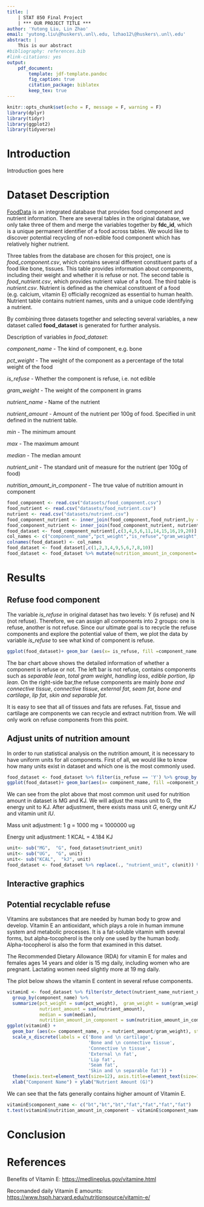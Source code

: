 ```yaml
---
title: |
    | STAT 850 Final Project
    | *** OUR PROJECT TITLE ***
author: 'Yutong Liu, Lin Zhao'
email: 'yutong.liu\@huskers\.unl\.edu, lzhao12\@huskers\.unl\.edu'
abstract: |
    This is our abstract
#bibliography: references.bib
#link-citations: yes
output: 
    pdf_document:
        template: jdf-template.pandoc
        fig_caption: true
        citation_package: biblatex
        keep_tex: true
---
```


```r
knitr::opts_chunk$set(echo = F, message = F, warning = F)
library(dplyr)
library(tidyr)
library(ggplot2)
library(tidyverse)
```


# Introduction

Introduction goes here

# Dataset Description

[FoodData](https://fdc.nal.usda.gov/download-datasets.html) is an integrated database that provides food component and nutrient information. There are several tables in the original database, we only take three of them and merge the variables together by **fdc_id**, which is a unique permanent identifier of a food across tables. We would like to discover potential recycling of non-edible food component which has relatively higher nutrient.

Three tables from the database are chosen for this project, one is *food_component.csv*, which contains several different constituent parts of a food like bone, tissues. This table provides information about components, including their weight and whether it is refuse or not. The second table is *food_nutrient.csv*, which provides nutrient value of a food. The third table is *nutrient.csv*. Nutrient is defined as the chemical constituent of a food (e.g. calcium, vitamin E) officially recognized as essential to human health.
Nutrient table contains nutrient names, units and a unique code identifying a nutrient.

By combining three datasets together and selecting several variables, a new dataset called **food_dataset** is generated for further analysis.

Description of variables in *food_dataset*:

*component_name* - The kind of component, e.g. bone

*pct_weight* - The weight of the component as a percentage of the total weight of the food

*is_refuse* - Whether the component is refuse, i.e. not edible

*gram_weight* - The weight of the component in grams
  
*nutrient_name* - Name of the nutrient

*nutrient_amount* - Amount of the nutrient per 100g of food. Specified in unit defined in the nutrient table.

*min* - The minimum amount

*max* - The maximum amount

*median* - The median amount

*nutrient_unit* - The standard unit of measure for the nutrient (per 100g of food)

*nutrition_amount_in_component* - The true value of nutrition amount in component
  
```r
food_component <- read.csv("datasets/food_component.csv")
food_nutrient <- read.csv("datasets/food_nutrient.csv")
nutrient <- read.csv("datasets/nutrient.csv")
food_component_nutrient <- inner_join(food_component,food_nutrient,by = "fdc_id") # This results in 6300 observations of 18 variables
food_component_nutrient <- inner_join(food_component_nutrient, nutrient, by= c("nutrient_id"="id") ) # add the nutrient name instead of nutrient id
food_dataset <- food_component_nutrient[,c(3,4,5,6,11,14,15,16,19,20)] # the "food nutrient of food component" analysis
col_names <- c("component_name","pct_weight","is_refuse","gram_weight","nutrient_amount","min","max","median","nutrient_name","nutrient_unit")
colnames(food_dataset) <- col_names
food_dataset <- food_dataset[,c(1,2,3,4,9,5,6,7,8,10)]
food_dataset <- food_dataset %>% mutate(nutrition_amount_in_component= nutrient_amount/100*(gram_weight/pct_weight))  
```

# Results

## Refuse food component

The variable *is_refuse* in original dataset has two levels: Y (is refuse) and N (not refuse).
Therefore, we can assign all components into 2 groups: one is refuse, another is not refuse. 
Since our ultimate goal is to recycle the refuse components and explore the potential value of them, we plot the data by variable *is_refuse* to see what kind of component is refuse. 

```r
ggplot(food_dataset)+ geom_bar (aes(x= is_refuse, fill =component_name, weight = nutrition_amount_in_component))
```

The bar chart above shows the detailed information of whether a component is refuse or not. The left bar is not refuse, contains components such as *separable lean*, *total gram weight*, *handling loss*, *edible portion*, *lip lean*. On the right-side bar,the refuse components are mainly *bone and connective tissue*, *connective tissue*, *external fat*, *seam fat*, *bone and cartilage*, *lip fat*, *skin and separable fat*. 

It is easy to see that all of tissues and fats are refuses. Fat, tissue and cartilage are components we can recycle and extract nutrition from. We will only work on refuse components from this point.

## Adjust units of nutrition amount

In order to run statistical analysis on the nutrition amount, it is necessary to have uniform units for all components. First of all, we would like to know how many units exist in dataset and which one is the most commonly used.


```r
food_dataset <- food_dataset %>% filter(is_refuse == 'Y') %>% group_by (nutrient_name)
ggplot(food_dataset)+ geom_bar(aes(x= component_name, fill =component_name, weight = nutrition_amount_in_component)) + coord_flip() + facet_wrap(~nutrient_unit)
```

We can see from the plot above that most common unit used for nutrition amount in dataset is MG and KJ. We will adjust the mass unit to G, the energy unit to KJ. After adjustment, there exists mass unit *G*, energy unit *KJ* and vitamin unit *IU*. 

Mass unit adjustment: 1 g = 1000 mg = 1000000 ug

Energy unit adjustment: 1 KCAL = 4.184 KJ

```r
unit<- sub("MG",  "G", food_dataset$nutrient_unit) 
unit<- sub("UG",  "G", unit)
unit<- sub("KCAL",  "kJ", unit)
food_dataset <- food_dataset %>% replace(., "nutrient_unit", c(unit)) %>% unite(., "nutrient_name_nutrient_unit", nutrient_name, nutrient_unit)
```

## Interactive graphics



## Potential recyclable refuse

Vitamins are substances that are needed by human body to grow and develop. Vitamin E an antioxidant, which plays a role in human immune system and metabolic processes. It is a fat-soluble vitamin with several forms, but alpha-tocopherol is the only one used by the human body.  Alpha-tocopherol is also the form that examined in this datset. 

The Recommended Dietary Allowance (RDA) for vitamin E for males and females ages 14 years and older is 15 mg daily, including women who are pregnant. Lactating women need slightly more at 19 mg daily.

The plot below shows the vitamin E content in several refuse components. 

```r
vitaminE <- food_dataset %>% filter(str_detect(nutrient_name_nutrient_unit,"Vitamin E")) %>%
  group_by(component_name) %>% 
  summarize(pct_weight = sum(pct_weight),  gram_weight = sum(gram_weight),
            nutrient_amount = sum(nutrient_amount),
            median = sum(median),
            nutrition_amount_in_component = sum(nutrition_amount_in_component))
ggplot(vitaminE) + 
  geom_bar (aes(x= component_name, y = nutrient_amount/gram_weight), stat = "identity") +
  scale_x_discrete(labels = c('Bone and \n cartilage',
                              'Bone and \n connective tissue',
                              'Connective \n tissue',
                              'External \n fat',
                              'Lip fat',
                              'Seam fat',
                              'Skin and \n separable fat')) +
  theme(axis.text=element_text(size=12), axis.title=element_text(size=14,face="bold")) +
  xlab("Component Name") + ylab("Nutrient Amount (G)")
```

We can see that the fats generally contains higher amount of Vitamin E.



```r
vitaminE$component_name <- c("bt","bt","bt","fat","fat","fat","fat")
t.test(vitaminE$nutrition_amount_in_component ~ vitaminE$component_name)
```


# Conclusion


# References

Benefits of Vitamin E: [https://medlineplus.gov/vitamine.html](https://medlineplus.gov/vitamine.html)

Recomanded daily Vitamin E amounts: [https://www.hsph.harvard.edu/nutritionsource/vitamin-e/](https://www.hsph.harvard.edu/nutritionsource/vitamin-e/)

